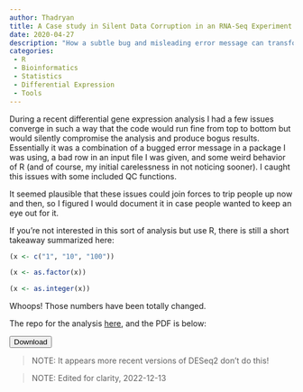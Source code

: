 ```yaml
---
author: Thadryan
title: A Case study in Silent Data Corruption in an RNA-Seq Experiment
date: 2020-04-27
description: "How a subtle bug and misleading error message can transform your RNA-Seq data."
categories:
 - R
 - Bioinformatics
 - Statistics
 - Differential Expression
 - Tools
---
```

During a recent differential gene expression analysis I had a few issues converge in such a way that the code would run fine from top to bottom but would silently compromise the analysis and produce bogus results. Essentially it was a combination of a bugged error message in a package I was using, a bad row in an input file I was given, and some weird behavior of R (and of course, my initial carelessness in not noticing sooner). I caught this issues with some included QC functions.

It seemed plausible that these issues could join forces to trip people up now and then, so I figured I would document it in case people wanted to keep an eye out for it.

If you're not interested in this sort of analysis but use R, there is still a short takeaway summarized here:

```r
(x <- c("1", "10", "100"))
```

```r
(x <- as.factor(x))
```

```r
(x <- as.integer(x))
```

Whoops! Those numbers have been totally changed.

The repo for the analysis [here](https://github.com/sweeney-th/type-issue-case-study), and the PDF is below:

<a class="s_pdf_download_link" href="http://pythoninthewyld.com/wp-content/uploads/2020/04/CaseStudy.pdf" download><button style="" class="s_pdf_download_bttn">Download</button></a>

> NOTE: It appears more recent versions of DESeq2 don't do this!

> NOTE: Edited for clarity, 2022-12-13